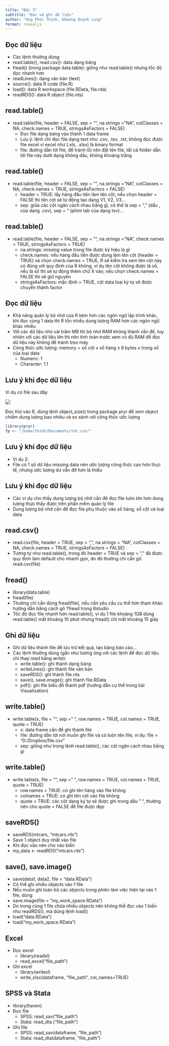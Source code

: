 ```yaml
---
title: "Bài 3"
subtitle: "Đọc và ghi dữ liệu"
author: "Ong Phúc Thịnh, Khương Quỳnh Long"
format: revealjs
---
```


## Đọc dữ liệu

-   Các lệnh thường dùng:
-   read.table(), read.csv(): data dạng bảng
-   fread() (trong package data.table): giống như read.table() nhưng tốc độ đọc nhanh hơn
-   readLines(): dạng văn bản (text)
-   source(): data R code (file.R)
-   load(): data R workspace (file.RData, file.rda)
-   readRDS(): data R object (file.rds)

## read.table()

-   read.table(file, header = FALSE, sep = "", na.strings ="NA", colClasses = NA, check.names = TRUE, stringsAsFactors = FALSE)
    -   Đọc file dạng bảng vào thành 1 data frame
    -   Lưu ý: lệnh chỉ đọc file dạng text như .csv, .tsv, .txt, không đọc được file excel vì excel như (.xls, .xlsx) là binary format
    -   file: đường dẫn tới file, để tránh lỗi nên đặt tên file, tất cả folder dẫn tới file này dưới dạng không dấu, không khoảng trắng

## read.table()

-   read.table(file, header = FALSE, sep = "", na.strings ="NA", colClasses = NA, check.names = TRUE, stringsAsFactors = FALSE)
    -   header = TRUE: lấy hàng đầu tiên làm tên cột, nếu chọn header = FALSE thì tên cột sẽ tự động tạo dạng V1, V2, V3...
    -   sep: giữa các cột ngăn cách nhau bằng gì, có thể là sep = "," (dấu , của dạng .csv), sep = "\t“ (phím tab của dạng tsv)...

## read.table()

-   read.table(file, header = FALSE, sep = "", na.strings ="NA", check.names = TRUE, stringsAsFactors = TRUE)
    -   na.strings: missing value trong file được ký hiệu là gì
    -   check.names: nếu hàng đầu tiên được dùng làm tên cột (header = TRUE) và chọn check.names = TRUE, R sẽ kiểm tra xem tên cột này có đúng với quy định của R không, ví dụ tên cột không được là số, nếu là số thì sẽ tự động thêm chữ X vào; nếu chọn check.names = FALSE thì sẽ giữ nguyên
    -   stringsAsFactors: mặc định = TRUE, cột data loại ký tự sẽ được chuyển thành factor

## Đọc dữ liệu

-   Khả năng quản lý bộ nhớ của R kém hơn các ngôn ngữ lập trình khác, khi đọc cùng 1 data thì R tốn nhiều dung lượng RAM hơn các ngôn ngữ khác nhiều
-   Với các dữ liệu nhỏ vài trăm MB thì bộ nhớ RAM không thành vấn đề, tuy nhiên với các dữ liệu lớn thì nên tính toán trước xem có đủ RAM để đọc dữ liệu này không để tránh treo máy
-   Công thức ước lượng: memory = số cột x số hàng x 8 bytes x trọng số của loại data
    -   Numeric: 1
    -   Character: 1.1

## Lưu ý khi đọc dữ liệu

Ví dụ có file sau đây 

![](images3/1.png){fig-align="center"}

Đọc thử vào R, dùng lệnh object_size() trong package pryr để xem object chiếm dung lượng bao nhiêu và so sánh với công thức ước lượng

```r
library(pryr)
fp <- "/home/thinh/Documents/tnt.csv/"

```

## Lưu ý khi đọc dữ liệu

-   Ví dụ 2:
-   File có 1 số dữ liệu missing data nên ước lượng công thức cao hơn thực tế, nhưng ước lượng dư vẫn đỡ hơn là thiếu

## Lưu ý khi đọc dữ liệu

-   Các ví dụ cho thấy dung lượng bộ nhớ cần để đọc file luôn lớn hơn dung lượng thực thấy được trên phần mềm quản lý file
-   Dung lượng bộ nhớ cần để đọc file phụ thuộc vào số hàng, số cột và loại data

## read.csv()

-   read.csv(file, header = TRUE, sep = ",", na.strings = "NA", colClasses = NA, check.names = TRUE, stringsAsFactors = FALSE)
-   Tương tự như read.table(), trong đó header = TRUE và sep = "," đã được quy định làm default cho nhanh gọn, do đó thường chỉ cần gõ read.csv(file)

## fread()

-   library(data.table)
-   fread(file)
-   Thường chỉ cần dùng fread(file), nếu cần yêu cầu cụ thể hơn tham khảo hướng dẫn bằng cách gõ ?fread trong Rstudio
-   Tốc độ đọc file nhanh hơn read.table(), ví dụ 1 file khoảng 1GB dùng read.table() mất khoảng 10 phút nhưng fread() chỉ mất khoảng 15 giây

## Ghi dữ liệu

-   Ghi dữ liệu thành file để lưu trữ kết quả, tạo bảng báo cáo...
-   Các lệnh thường dùng (gần như tương ứng với các lệnh để đọc dữ liệu chỉ thay read bằng write):
    -   write.table(): ghi thành dạng bảng
    -   writeLines(): ghi thành file văn bản
    -   saveRDS(): ghi thành file.rds
    -   save(), save.image(): ghi thành file.RData
    -   pdf(): ghi file biểu đồ thành pdf (hướng dẫn cụ thể trong bài Visualization)

## write.table()

-   write.table(x, file = "", sep =" ", row.names = TRUE, col.names = TRUE, quote = TRUE)
    -   x: data frame cần để ghi thành file
    -   file: đường dẫn tới nơi muốn ghi file và có luôn tên file, ví dụ: file = "D:/Dropbox/file.csv"
    -   sep: giống như trong lệnh read.table(), các cột ngăn cách nhau bằng gì

## write.table()

-   write.table(x, file = "", sep =" ", row.names = TRUE, col.names = TRUE, quote = TRUE)
    -   row.names = TRUE: có ghi tên hàng vào file không
    -   colnames = TRUE: có ghi tên cột vào file không
    -   quote = TRUE: các cột dạng ký tự sẽ được ghi trong dấu " ", thường nên cho quote = FALSE để file được đẹp

## saveRDS()

-   saveRDS(mtcars, "mtcars.rds")
-   Save 1 object duy nhất vào file
-   Khi đọc vào nên cho vào biến
-   my_data \<- readRDS("mtcars.rds")

## save(), save.image()

-   save(data1, data2, file = "data.RData")
-   Có thể ghi nhiều objects vào 1 file
-   Nếu muốn ghi toàn bộ các objects trong phiên làm việc hiện tại vào 1 file, dùng
-   save.image(file = "my_work_space.RData")
-   Do trong cùng 1 file chứa nhiều objects nên không thể đọc vào 1 biến như readRDS(), mà dùng lệnh load()
-   load("data.RData")
-   load("my_work_space.RData")

## Excel

-   Đọc excel
    -   library(readxl)
    -   read_excel("file_path")
-   Ghi excel
    -   library(writexl)
    -   write_xlsx(dataframe, "file_path", col_names=TRUE)

## SPSS và Stata

-   library(haven)
-   Đọc file
    -   SPSS: read_sav("file_path")
    -   Stata: read_dta ("file_path")
-   Ghi file
    -   SPSS: read_sav(dataframe, "file_path")
    -   Stata: read_dta(dataframe, "file_path")
